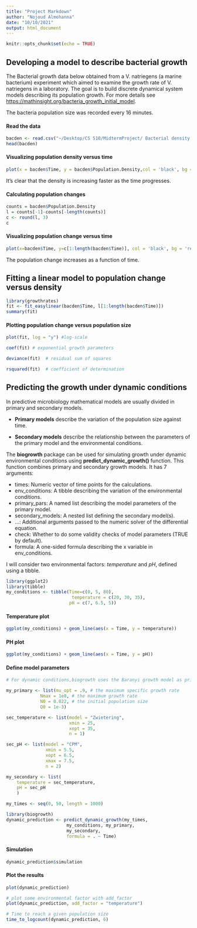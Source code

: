 ```yaml
---
title: "Project Markdown"
author: "Nojoud Almohanna"
date: "10/10/2021"
output: html_document
---
```


```r
knitr::opts_chunk$set(echo = TRUE)
```

## Developing a model to describe bacterial growth

The Bacterial growth data below obtained from a V. natriegens (a marine bacterium) experiment which aimed to examine the growth rate of V. natriegens in a laboratory.
The goal is to build discrete dynamical system models describing its population growth.
For more details see <https://mathinsight.org/bacteria_growth_initial_model>.

The bacteria population size was recorded every 16 minutes.

#### Read the data

```r
bacden <- read.csv("~/Desktop/CS 510/MidtermProject/ Bacterial density data.csv")
head(bacden)
```
#### Visualizing population density versus time

```r
plot(x = bacden$Time, y = bacden$Population.Density,col = 'black', bg = 'red', pch = 21)
```




It's clear that the density is increasing faster as the time progresses.

#### Calculating population changes

```r
counts = bacden$Population.Density
l = counts[-1]-counts[-length(counts)]
c <- round(l, 3)
c
```

#### Visualizing population change versus time

```r
plot(x=bacden$Time, y=c[1:length(bacden$Time)], col = 'black', bg = 'red', pch = 21)
```



The population change increases as a function of time.

## Fitting a linear model to population change versus density

```r
library(growthrates)
fit <- fit_easylinear(bacden$Time, l[1:length(bacden$Time)])
summary(fit)
```

#### Plotting population change versus population size

```r
plot(fit, log = "y") #log-scale
```
```r
coef(fit) # exponential growth parameters
```

```r
deviance(fit)  # residual sum of squares
```

```r
rsquared(fit)  # coefficient of determination
```

## Predicting the growth under dynamic conditions

In predictive microbiology mathematical models are usually divided in primary and secondary models.

- **Primary models** describe the variation of the population size against time. 

- **Secondary models** describe the relationship between the parameters of the primary model and the environmental conditions.


The **biogrowth** package can be used for simulating growth under dynamic environmental conditions using **predict_dynamic_growth()** function. This function combines primary and secondary growth models. It has 7 arguments:

- times: Numeric vector of time points for the calculations.
- env_conditions: A tibble describing the variation of the environmental conditions.
- primary_pars: A named list describing the model parameters of the primary model.
- secondary_models: A nested list defining the secondary model(s).
- ...: Additional arguments passed to the numeric solver of the differential equation.
- check: Whether to do some validity checks of model parameters (TRUE by default).
- formula: A one-sided formula describing the x variable in env_conditions.


I will consider two environmental factors: *temperature* and *pH*, defined using a tibble.

```r
library(ggplot2)
library(tibble)
my_conditions <- tibble(Time=c(0, 5, 80),
                         temperature = c(20, 30, 35),
                        pH = c(7, 6.5, 5))
```

#### Temperature plot

```r
ggplot(my_conditions) + geom_line(aes(x = Time, y = temperature))
```

#### PH plot

```r
ggplot(my_conditions) + geom_line(aes(x = Time, y = pH))
```



#### Define model parameters


```r
# For dynamic conditions,biogrowth uses the Baranyi growth model as primary model.

my_primary <- list(mu_opt = .9, # the maximum specific growth rate
             Nmax = 1e8, # the maximum growth rate
             N0 = 0.022, # the initial population size
             Q0 = 1e-3)
```

```r
sec_temperature <- list(model = "Zwietering",
                        xmin = 25,
                        xopt = 35,
                        n = 1)
```

```r
sec_pH <- list(model = "CPM",
               xmin = 5.5,
               xopt = 6.5,
               xmax = 7.5,
               n = 2)
```

```r
my_secondary <- list(
    temperature = sec_temperature,
    pH = sec_pH
    )
```

```r
my_times <- seq(0, 50, length = 1000)
```

```r
library(biogrowth)
dynamic_prediction <- predict_dynamic_growth(my_times,
                       my_conditions, my_primary,
                       my_secondary,
                       formula = . ~ Time)

```

#### Simulation

```r
dynamic_prediction$simulation
```
#### Plot the results
```r
plot(dynamic_prediction)
```


```r
# plot some environmental factor with add_factor
plot(dynamic_prediction, add_factor = "temperature")
```


```r
# Time to reach a given population size
time_to_logcount(dynamic_prediction, 6)
```

